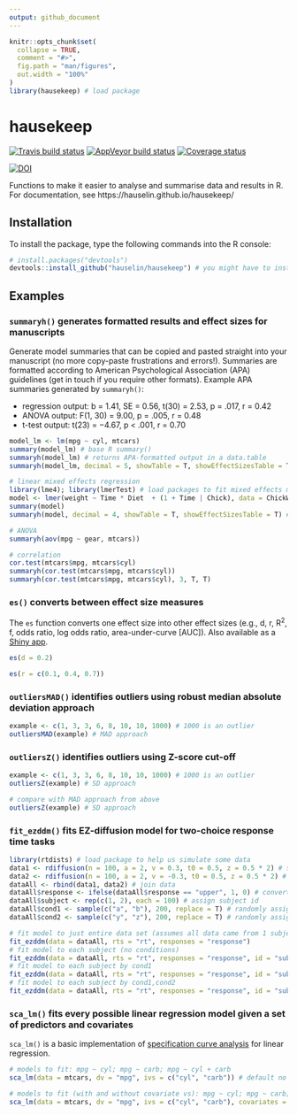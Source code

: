 ```yaml
---
output: github_document
---
```


<!-- README.md is generated from README.Rmd. Please edit that file -->

```r
knitr::opts_chunk$set(
  collapse = TRUE,
  comment = "#>",
  fig.path = "man/figures",
  out.width = "100%"
)
library(hausekeep) # load package
```
# hausekeep

[![Travis build status](https://travis-ci.org/hauselin/hausekeep.svg?branch=master)](https://travis-ci.org/hauselin/hausekeep) [![AppVeyor build status](https://ci.appveyor.com/api/projects/status/github/hauselin/hausekeep?branch=master&svg=true)](https://ci.appveyor.com/project/hauselin/hausekeep) [![Coverage status](https://codecov.io/gh/hauselin/hausekeep/branch/master/graph/badge.svg)](https://codecov.io/github/hauselin/hausekeep?branch=master) 

[![DOI](https://zenodo.org/badge/168783741.svg)](https://doi.org/10.5281/zenodo.2555874)

Functions to make it easier to analyse and summarise data and results in R. For documentation, see https://hauselin.github.io/hausekeep/

## Installation

To install the package, type the following commands into the R console:

```r
# install.packages("devtools")
devtools::install_github("hauselin/hausekeep") # you might have to install devtools first (see above)
```

## Examples

### `summaryh()` generates formatted results and effect sizes for manuscripts

Generate model summaries that can be copied and pasted straight into your manuscript (no more copy-paste frustrations and errors!). Summaries are formatted according to American Psychological Association (APA) guidelines (get in touch if you require other formats). Example APA summaries generated by `summaryh()`: 

* regression output: b = 1.41, SE = 0.56, t(30) = 2.53, p = .017, r = 0.42
* ANOVA output: F(1, 30) = 9.00, p = .005, r = 0.48
* t-test output:  t(23) = −4.67, p < .001, r = 0.70

```r
model_lm <- lm(mpg ~ cyl, mtcars) 
summary(model_lm) # base R summary()
summaryh(model_lm) # returns APA-formatted output in a data.table
summaryh(model_lm, decimal = 5, showTable = T, showEffectSizesTable = T) # optional arguments

# linear mixed effects regression
library(lme4); library(lmerTest) # load packages to fit mixed effects models
model <- lmer(weight ~ Time * Diet  + (1 + Time | Chick), data = ChickWeight)
summary(model)
summaryh(model, decimal = 4, showTable = T, showEffectSizesTable = T) # optional arguments

# ANOVA
summaryh(aov(mpg ~ gear, mtcars))

# correlation
cor.test(mtcars$mpg, mtcars$cyl)
summaryh(cor.test(mtcars$mpg, mtcars$cyl))
summaryh(cor.test(mtcars$mpg, mtcars$cyl), 3, T, T)
```

### `es()` converts between effect size measures

The `es` function converts one effect size into other effect sizes (e.g., d, r, R<sup>2</sup>, f, odds ratio, log odds ratio, area-under-curve [AUC]). Also available as a [Shiny app](http://escal.site).

```r
es(d = 0.2)

es(r = c(0.1, 0.4, 0.7))
```

### `outliersMAD()` identifies outliers using robust median absolute deviation approach

```r
example <- c(1, 3, 3, 6, 8, 10, 10, 1000) # 1000 is an outlier
outliersMAD(example) # MAD approach
```

### `outliersZ()` identifies outliers using Z-score cut-off

```r
example <- c(1, 3, 3, 6, 8, 10, 10, 1000) # 1000 is an outlier
outliersZ(example) # SD approach

# compare with MAD approach from above
outliersZ(example) # SD approach
```

### `fit_ezddm()` fits EZ-diffusion model for two-choice response time tasks

```r
library(rtdists) # load package to help us simulate some data
data1 <- rdiffusion(n = 100, a = 2, v = 0.3, t0 = 0.5, z = 0.5 * 2) # simulate data
data2 <- rdiffusion(n = 100, a = 2, v = -0.3, t0 = 0.5, z = 0.5 * 2) # simulate data
dataAll <- rbind(data1, data2) # join data
dataAll$response <- ifelse(dataAll$response == "upper", 1, 0) # convert responses to 1 and 0
dataAll$subject <- rep(c(1, 2), each = 100) # assign subject id
dataAll$cond1 <- sample(c("a", "b"), 200, replace = T) # randomly assign conditions a/b
dataAll$cond2 <- sample(c("y", "z"), 200, replace = T) # randomly assign conditions y/z

# fit model to just entire data set (assumes all data came from 1 subject)
fit_ezddm(data = dataAll, rts = "rt", responses = "response")
# fit model to each subject (no conditions)
fit_ezddm(data = dataAll, rts = "rt", responses = "response", id = "subject") 
# fit model to each subject by cond1
fit_ezddm(data = dataAll, rts = "rt", responses = "response", id = "subject", group = "cond1") 
# fit model to each subject by cond1,cond2
fit_ezddm(data = dataAll, rts = "rt", responses = "response", id = "subject", group = c("cond1", "cond2"))
```

### `sca_lm()` fits every possible linear regression model given a set of predictors and covariates

`sca_lm()` is a basic implementation of [specification curve analysis](http://sticerd.lse.ac.uk/seminarpapers/psyc16022016.pdf) for linear regression.

```r
# models to fit: mpg ~ cyl; mpg ~ carb; mpg ~ cyl + carb
sca_lm(data = mtcars, dv = "mpg", ivs = c("cyl", "carb")) # default no covariates 

# models to fit (with and without covariate vs): mpg ~ cyl; mpg ~ carb; mpg ~ cyl + carb
sca_lm(data = mtcars, dv = "mpg", ivs = c("cyl", "carb"), covariates = "vs")
```
